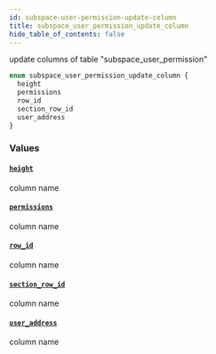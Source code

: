 ```yaml
---
id: subspace-user-permission-update-column
title: subspace_user_permission_update_column
hide_table_of_contents: false
---
```


update columns of table "subspace_user_permission"

```graphql
enum subspace_user_permission_update_column {
  height
  permissions
  row_id
  section_row_id
  user_address
}
```

### Values

#### [`height`](#)

column name

#### [`permissions`](#)

column name

#### [`row_id`](#)

column name

#### [`section_row_id`](#)

column name

#### [`user_address`](#)

column name

